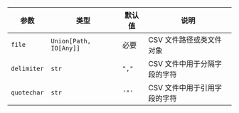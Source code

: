 | 参数 | 类型 | 默认值 | 说明 |
| --- | --- | --- | --- |
| `file` | `Union[Path, IO[Any]]` | 必要 | CSV 文件路径或类文件对象 |
| `delimiter` | `str` | `","` | CSV 文件中用于分隔字段的字符 |
| `quotechar` | `str` | `'"'` | CSV 文件中用于引用字段的字符 |